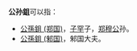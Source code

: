 '''公孙鉏'''可以指：
* [[公孫鉏_(郑国)|公孫鉏 (郑国)]]，[[子罕_(郑国)|子罕]]子，[[郑穆公|郑穆公]]孙。 
* [[公孫鉏_(邾国)|公孫鉏 (邾国)]]，邾国大夫。

{{disambig|Cat=三字公孫姓人名消歧義}}